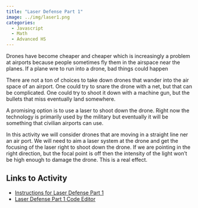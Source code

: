 ```yaml
---
title: "Laser Defense Part 1"
image: ../img/laser1.png
categories:
  - Javascript
  - Math
  - Advanced HS
---
```


Drones have become cheaper and cheaper which is increasingly a problem at airports because people sometimes fly them in the airspace near the planes. If a plane wre to run into a drone, bad things could happen

There are not a ton of choices to take down drones that wander into the air space of an airport. One could try to snare the drone with a net, but that can be complicated. One could try to shoot it down with a machine gun, but the bullets that miss eventually land somewhere.

A promising option is to use a laser to shoot down the drone. Right now the technology is primarily used by the military but eventually it will be something that civilian airports can use.

In this activity we will consider drones that are moving in a straight line ner an air port. We will need to aim a laser system at the drone and get the focusing of the laser right to shoot down the drone. If we are pointing in the right direction, but the focal point is off then the intensity of the light won't be high enough to damage the drone. This is a real effect.

## Links to Activity
* [Instructions for Laser Defense Part 1](https://www.asc.ohio-state.edu/orban.14/stemcoding/laserdefense/laserdefense.html)
* [Laser Defense Part 1 Code Editor](https://editor.p5js.org/ChrisOrban/sketches/k0vp_8Cm6)

